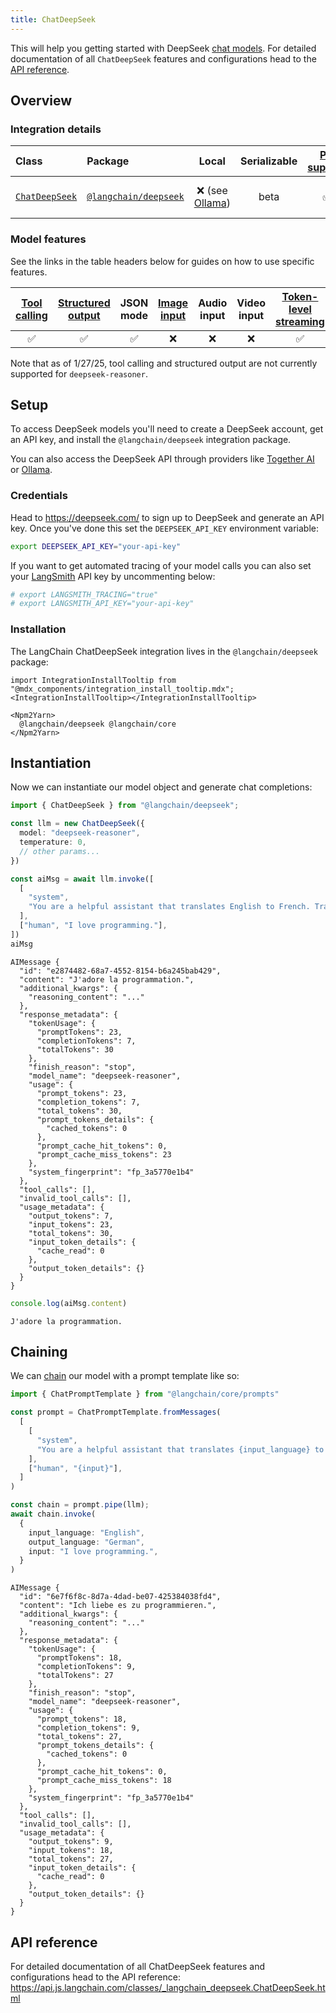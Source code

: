 ```yaml
---
title: ChatDeepSeek
---
```



This will help you getting started with DeepSeek [chat models](/oss/javascript/concepts/#chat-models). For detailed documentation of all `ChatDeepSeek` features and configurations head to the [API reference](https://api.js.langchain.com/classes/_langchain_deepseek.ChatDeepSeek.html).

## Overview
### Integration details

| Class | Package | Local | Serializable | [PY support](https://python.langchain.com/docs/integrations/chat/deepseek) | Package downloads | Package latest |
| :--- | :--- | :---: | :---: |  :---: | :---: | :---: |
| [`ChatDeepSeek`](https://api.js.langchain.com/classes/_langchain_deepseek.ChatDeepSeek.html) | [`@langchain/deepseek`](https://npmjs.com/@langchain/deepseek) | ❌ (see [Ollama](/oss/javascript/integrations/chat/ollama)) | beta | ✅ | <img src="https://img.shields.io/npm/dm/@langchain/deepseek?style=flat-square&label=%20&" alt="NPM - Downloads" /> | <img src="https://img.shields.io/npm/v/@langchain/deepseek?style=flat-square&label=%20&" alt="NPM - Version" /> |

### Model features

See the links in the table headers below for guides on how to use specific features.

| [Tool calling](/oss/javascript/how-to/tool_calling) | [Structured output](/oss/javascript/how-to/structured_output/) | JSON mode | [Image input](/oss/javascript/how-to/multimodal_inputs/) | Audio input | Video input | [Token-level streaming](/oss/javascript/how-to/chat_streaming/) | [Token usage](/oss/javascript/how-to/chat_token_usage_tracking/) | [Logprobs](/oss/javascript/how-to/logprobs/) |
| :---: | :---: | :---: | :---: |  :---: | :---: | :---: | :---: | :---: |
| ✅ | ✅ | ✅ | ❌ | ❌ | ❌ | ✅ | ✅ | ✅ | 

Note that as of 1/27/25, tool calling and structured output are not currently supported for `deepseek-reasoner`.

## Setup

To access DeepSeek models you'll need to create a DeepSeek account, get an API key, and install the `@langchain/deepseek` integration package.

You can also access the DeepSeek API through providers like [Together AI](/oss/javascript/integrations/chat/togetherai) or [Ollama](/oss/javascript/integrations/chat/ollama).

### Credentials

Head to https://deepseek.com/ to sign up to DeepSeek and generate an API key. Once you've done this set the `DEEPSEEK_API_KEY` environment variable:

```bash
export DEEPSEEK_API_KEY="your-api-key"
```

If you want to get automated tracing of your model calls you can also set your [LangSmith](/langsmith/home) API key by uncommenting below:

```bash
# export LANGSMITH_TRACING="true"
# export LANGSMITH_API_KEY="your-api-key"
```

### Installation

The LangChain ChatDeepSeek integration lives in the `@langchain/deepseek` package:

```
import IntegrationInstallTooltip from "@mdx_components/integration_install_tooltip.mdx";
<IntegrationInstallTooltip></IntegrationInstallTooltip>

<Npm2Yarn>
  @langchain/deepseek @langchain/core
</Npm2Yarn>

```
## Instantiation

Now we can instantiate our model object and generate chat completions:


```typescript
import { ChatDeepSeek } from "@langchain/deepseek";

const llm = new ChatDeepSeek({
  model: "deepseek-reasoner",
  temperature: 0,
  // other params...
})
```


```typescript
const aiMsg = await llm.invoke([
  [
    "system",
    "You are a helpful assistant that translates English to French. Translate the user sentence.",
  ],
  ["human", "I love programming."],
])
aiMsg
```
```output
AIMessage {
  "id": "e2874482-68a7-4552-8154-b6a245bab429",
  "content": "J'adore la programmation.",
  "additional_kwargs": {
    "reasoning_content": "..."
  },
  "response_metadata": {
    "tokenUsage": {
      "promptTokens": 23,
      "completionTokens": 7,
      "totalTokens": 30
    },
    "finish_reason": "stop",
    "model_name": "deepseek-reasoner",
    "usage": {
      "prompt_tokens": 23,
      "completion_tokens": 7,
      "total_tokens": 30,
      "prompt_tokens_details": {
        "cached_tokens": 0
      },
      "prompt_cache_hit_tokens": 0,
      "prompt_cache_miss_tokens": 23
    },
    "system_fingerprint": "fp_3a5770e1b4"
  },
  "tool_calls": [],
  "invalid_tool_calls": [],
  "usage_metadata": {
    "output_tokens": 7,
    "input_tokens": 23,
    "total_tokens": 30,
    "input_token_details": {
      "cache_read": 0
    },
    "output_token_details": {}
  }
}
```

```typescript
console.log(aiMsg.content)
```
```output
J'adore la programmation.
```
## Chaining

We can [chain](/oss/javascript/how-to/sequence/) our model with a prompt template like so:


```typescript
import { ChatPromptTemplate } from "@langchain/core/prompts"

const prompt = ChatPromptTemplate.fromMessages(
  [
    [
      "system",
      "You are a helpful assistant that translates {input_language} to {output_language}.",
    ],
    ["human", "{input}"],
  ]
)

const chain = prompt.pipe(llm);
await chain.invoke(
  {
    input_language: "English",
    output_language: "German",
    input: "I love programming.",
  }
)
```
```output
AIMessage {
  "id": "6e7f6f8c-8d7a-4dad-be07-425384038fd4",
  "content": "Ich liebe es zu programmieren.",
  "additional_kwargs": {
    "reasoning_content": "..."
  },
  "response_metadata": {
    "tokenUsage": {
      "promptTokens": 18,
      "completionTokens": 9,
      "totalTokens": 27
    },
    "finish_reason": "stop",
    "model_name": "deepseek-reasoner",
    "usage": {
      "prompt_tokens": 18,
      "completion_tokens": 9,
      "total_tokens": 27,
      "prompt_tokens_details": {
        "cached_tokens": 0
      },
      "prompt_cache_hit_tokens": 0,
      "prompt_cache_miss_tokens": 18
    },
    "system_fingerprint": "fp_3a5770e1b4"
  },
  "tool_calls": [],
  "invalid_tool_calls": [],
  "usage_metadata": {
    "output_tokens": 9,
    "input_tokens": 18,
    "total_tokens": 27,
    "input_token_details": {
      "cache_read": 0
    },
    "output_token_details": {}
  }
}
```

## API reference

For detailed documentation of all ChatDeepSeek features and configurations head to the API reference: https://api.js.langchain.com/classes/_langchain_deepseek.ChatDeepSeek.html